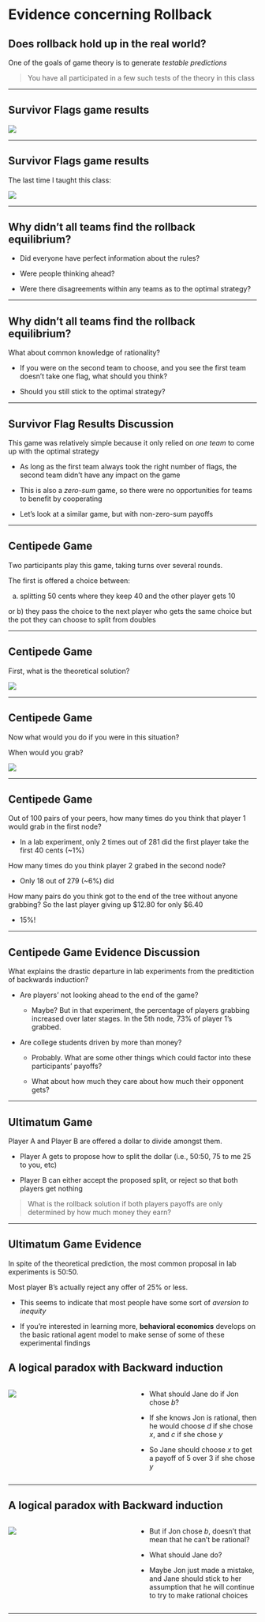 # Evidence concerning Rollback

## Does rollback hold up in the real world?

One of the goals of game theory is to generate *testable predictions*

> You have all participated in a few such tests of the theory in this class

---

## Survivor Flags game results

![](figures/F2024-Results.png)

---

## Survivor Flags game results

The last time I taught this class:

![](figures/W2024-results.png)

---

## Why didn't all teams find the rollback equilibrium?

:::{.incremental}

  * Did everyone have perfect information about the rules?

  * Were people thinking ahead?

  * Were there disagreements within any teams as to the optimal strategy?

:::

---

## Why didn't all teams find the rollback equilibrium?

What about common knowledge of rationality?

:::{.incremental}

  * If you were on the second team to choose, and you see the first team doesn't take one flag, what should you think?

  * Should you still stick to the optimal strategy?

:::

--- 

## Survivor Flag Results Discussion

This game was relatively simple because it only relied on *one team* to come up with the optimal strategy

::: {.incremental}

  * As long as the first team always took the right number of flags, 
  the second team didn't have any impact on the game

  * This is also a *zero-sum* game, so there were no opportunities for teams to benefit by cooperating

  * Let's look at a similar game, but with non-zero-sum payoffs

:::

---

## Centipede Game

Two participants play this game, taking turns over several rounds.

The first is offered a choice between:

  a) splitting 50 cents where they keep 40 and the other player gets 10

  or b) they pass the choice to the next player who gets the same choice but the pot they can choose to split from doubles

---

## Centipede Game

First, what is the theoretical solution?

![](figures/Harrington-fig8.20.png)

---

## Centipede Game

Now what would you do if you were in this situation?

When would you grab?

![](figures/Harrington-fig8.20.png)

---

## Centipede Game

Out of 100 pairs of your peers, how many times do you think that player 1 would grab in the first node?

::: {.incremental}
  * In a lab experiment, only 2 times out of 281 did the first player take the first 40 cents (~1%)

How many times do you think player 2 grabed in the second node?

  * Only 18 out of 279 (~6%) did

How many pairs do you think got to the end of the tree without anyone grabbing?
So the last player giving up $12.80 for only $6.40

  * 15%!
:::

---

## Centipede Game Evidence Discussion

What explains the drastic departure in lab experiments from the preditiction of backwards induction?

::: {.incremental}
  * Are players' not looking ahead to the end of the game?

    - Maybe? But in that experiment, the percentage of players grabbing increased over later stages. In the 5th node, 73% of player 1's grabbed.

  * Are college students driven by more than money?

    - Probably. What are some other things which could factor into these participants' payoffs?

    - What about how much they care about how much their opponent gets?
:::

---

## Ultimatum Game

Player A and Player B are offered a dollar to divide amongst them.

  * Player A gets to propose how to split the dollar (i.e., 50:50, 75 to me 25 to you, etc)

  * Player B can either accept the proposed split, or reject so that both players get nothing

::: {.incremental}

> What is the rollback solution if both players payoffs are only determined by how much money they earn?

:::

---

## Ultimatum Game Evidence

In spite of the theoretical prediction, the most common proposal in lab experiments is 50:50.

Most player B's actually reject any offer of 25% or less.

::: {.incremental}
  * This seems to indicate that most people have some sort of *aversion to inequity* 

  * If you're interested in learning more, **behavioral economics** develops on the basic rational agent model to make sense of some of these experimental findings
:::

## A logical paradox with Backward induction

::::: {.columns}
:::: {.column width="50%"}
![](figures/Harrington-fig8.21.png)
::::
:::: {.column width="50%"}
::: {.incremental}
  * What should Jane do if Jon chose $b$?

  * If she knows Jon is rational, then he would choose $d$ if she chose $x$, and $c$ if she chose $y$

  * So Jane should choose $x$ to get a payoff of $5$ over $3$ if she chose $y$
:::
::::
:::::

---

## A logical paradox with Backward induction

::::: {.columns}
:::: {.column width="50%"}
![](figures/Harrington-fig8.21.png)
::::
:::: {.column width="50%"}
::: {.incremental}
  * But if Jon chose $b$, doesn't that mean that he can't be rational?

  * What should Jane do?

  * Maybe Jon just made a mistake, and Jane should stick to her assumption that he will continue to try to make rational choices
:::
::::
:::::

---
